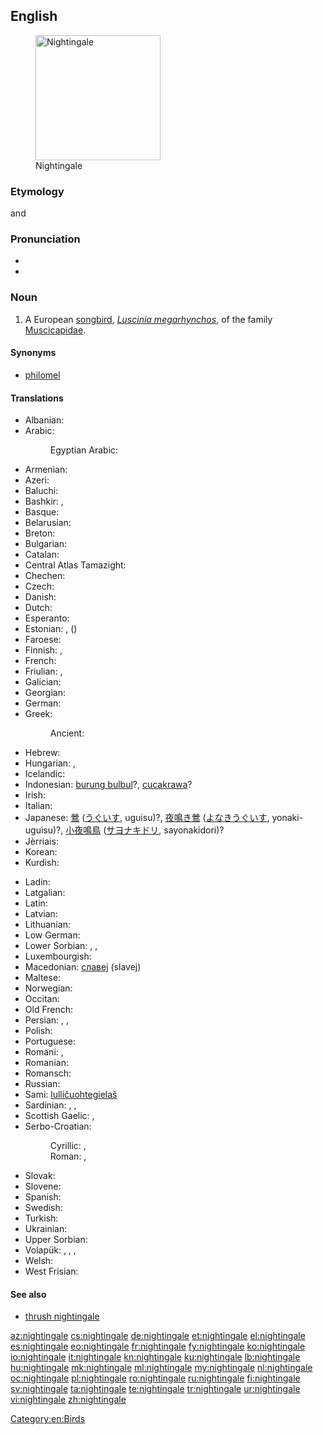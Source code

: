 ==English==

[[Image:Luscinia_megarhynchos_Istria_01.jpg|thumb|right|200px|Nightingale]]

===Etymology===
{{etyl|ang|en}} and {{etyl|enm|en}} {{term|nihtgale||one who sings during the night|lang=enm}}

===Pronunciation===
* {{IPA|/ˈnaɪtɪŋɡeɪl/}}
* {{audio|en-us-nightingale.ogg|Audio (US)}}

===Noun===
{{en-noun}}

# A European [[songbird]], ''[[Luscinia megarhynchos]]'', of the family [[Muscicapidae]].

====Synonyms====
* [[philomel]]

====Translations====
{{trans-top|bird}}
* Albanian: {{t+|sq|bilbil|m}}
* Arabic: {{t|ar|عندليب|m|tr=ʕandalīb|sc=Arab}}
*: Egyptian Arabic: {{t|arz|عندليب|m|tr=ʕandalīb|sc=Arab}}
* Armenian: {{t|hy|սոխակ|tr=soxak}}
* Azeri: {{t+|az|bülbül}}
* Baluchi: {{t|bal|بلبل|tr=bulbul}}
* Bashkir: {{t|ba|һандуғас|tr=handuğas|sc=Cyrl}}, {{qualifier|poetic}} {{t|ba|былбыл|tr=bïlbïl|sc=Cyrl}}
* Basque: {{t|eu|urretxindor}}
* Belarusian: {{t|be|салавей}}
* Breton: {{t|br|eostig}}
* Bulgarian: {{t+|bg|славей|tr=slávej}}
* Catalan: {{t|ca|rossinyol}}
* Central Atlas Tamazight: {{t|tzm|ⴰⵙⵓⴷⴷⵔ|tr=asuddr}}
* Chechen: {{t|ce|цIир-цIир}}
* Czech: {{t+|cs|slavík|m}}
* Danish: {{t|da|sydlig nattergal}}
* Dutch: {{t+|nl|nachtegaal|m}}
* Esperanto: {{t|eo|najtingalo}}
* Estonian: {{t+|et|ööbik}}, ({{t|et|lőunaööbik}})
* Faroese: {{t|fo|suðurnáttargali}}
* Finnish: {{t+|fi|satakieli}}, {{t+|fi|etelänsatakieli}}
* French: {{t+|fr|rossignol philomèle|m}}
* Friulian: {{t|fur|rusignűl}}, {{t|fur|usignűl}}
* Galician: {{t|gl|reiseñor|m}}
* Georgian: {{t|ka|ბულბული|tr=bulbuli|sc=Geor}}
* German: {{t+|de|Nachtigall|f}}
* Greek: {{t+|el|αηδόνι|n}}
*: Ancient: {{t|grc|ἀηδών|f|sc=polytonic}}
* Hebrew: {{t+|he|זמיר}}
* Hungarian: {{t+|hu|csalogány}}, {{t+|hu|fülemüle}}
* Icelandic: {{t+|is|næturgali|m}}
* Indonesian: [[burung bulbul]]?, [[cucakrawa]]?
* Irish: {{t|ga|filiméala}}
* Italian: {{t+|it|usignolo|m}}
* Japanese: [[鶯]] ([[うぐいす]], uguisu)?, [[夜鳴き鶯]] ([[よなきうぐいす]], yonaki-uguisu)?, [[小夜鳴鳥]] ([[サヨナキドリ]], sayonakidori)?
* Jèrriais: {{t|roa-jer|rossîngno|m}}
* Korean: {{t|ko|나이팅게일|sc=Kore}}
* Kurdish: {{t+|ku|bilbil|m}}
{{trans-mid}}
* Ladin: {{t|lld|roscignol}}
* Latgalian: {{t|ltg|laksteigola|f}}
* Latin: {{t|la|luscinia|f}}
* Latvian: {{t|lv|lakstīgala}}
* Lithuanian: {{t|lt|lakštingala}}
* Low German: {{t|nds|Nachtegall|f}}
* Lower Sorbian: {{t|dsb|syłoj}}, {{t|dsb|syłojk}}, {{t|dsb|syłojašk}}
* Luxembourgish: {{t+|lb|Nuechtegailchen|f}}
* Macedonian: [[славеj]] (slavej)
* Maltese: {{t|mt|rożinjol}}
* Norwegian: {{t|no|sørnattergal}}
* Occitan: {{t|oc|rossinhòl}}
* Old French: {{t|fro|russignol|m}}
* Persian: {{t+|fa|بلبل|tr=bolbol}}, {{t+|fa|هزاردستان|tr=hazârdastân}}, {{t+|fa|شباهنگ|tr=šabâhang|sc=fa-Arab}}
* Polish: {{t+|pl|słowik rdzawy|m}}
* Portuguese: {{t+|pt|rouxinol}}
* Romani: {{t|rom|chiriklo-ratiako|m}}, {{t|rom|chirikli-ratiaki|f}}
* Romanian: {{t+|ro|privighetoare}}
* Romansch: {{t|rm|luschaina}}
* Russian: {{t+|ru|соловей|m|tr=solovéj}}
* Sami: [[lulličuohtegielaš]]
* Sardinian: {{t|sc|arrissiuolu}}, {{t|sc|arrassanajolu}}, {{t|sc|passirillanti}}
* Scottish Gaelic: {{t|gd|spideag|f}}, {{t|gd|beul-binn|m}}
* Serbo-Croatian:
*: Cyrillic: {{t|sh|мали славуj|m|alt=ма̑лӣ сла̀вӯј|sc=Cyrl}}, {{t|sh|славуj|m|alt=сла̀вӯј|sc=Cyrl}}
*: Roman: {{t|sh|mȃlī slàvūj|m}}, {{t|sh|slàvūj|m}}
* Slovak: {{t|sk|slávik|m}}
* Slovene: {{t+|sl|slavec|m}}
* Spanish: {{t+|es|ruiseñor|m}}
* Swedish: {{t+|sv|sydnäktergal}}
* Turkish: {{t+|tr|bülbül}}
* Ukrainian: {{t|uk|соловей|tr=solovej}}
* Upper Sorbian: {{t|hsb|sołobik}}
* Volapük: {{qualifier|♂♀}} {{t+|vo|galit}}, {{qualifier|♂}} {{t|vo|higalit}}, {{qualifier|♀}} {{t|vo|jigalit}}, {{qualifier|♂♀ offspring}} {{t|vo|galitül}}
* Welsh: {{t|cy|eos}}
* West Frisian: {{t|fy|geal}}
{{trans-bottom}}

====See also====
* [[thrush nightingale]]

[[Category:en:Birds]]

[[az:nightingale]]
[[cs:nightingale]]
[[de:nightingale]]
[[et:nightingale]]
[[el:nightingale]]
[[es:nightingale]]
[[eo:nightingale]]
[[fr:nightingale]]
[[fy:nightingale]]
[[ko:nightingale]]
[[io:nightingale]]
[[it:nightingale]]
[[kn:nightingale]]
[[ku:nightingale]]
[[lb:nightingale]]
[[hu:nightingale]]
[[mk:nightingale]]
[[ml:nightingale]]
[[my:nightingale]]
[[nl:nightingale]]
[[oc:nightingale]]
[[pl:nightingale]]
[[ro:nightingale]]
[[ru:nightingale]]
[[fi:nightingale]]
[[sv:nightingale]]
[[ta:nightingale]]
[[te:nightingale]]
[[tr:nightingale]]
[[ur:nightingale]]
[[vi:nightingale]]
[[zh:nightingale]]